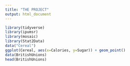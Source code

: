 ```yaml
---
title: "THE PROJECT"
output: html_document
---
```


```r
library(tidyverse)
library(ipumsr)
library(mosaic)
library(Stat2Data)
data("Cereal")
ggplot(Cereal, aes(x=Calories, y=Sugar)) + geom_point()
data(BritishUnions)
head(BritishUnions)

```

